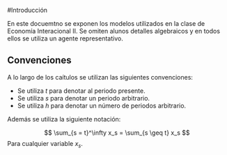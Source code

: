 #Introducción

En este docuemtno se exponen los modelos utilizados en la clase de Economía Interacional II. Se omiten alunos detalles algebraicos y en todos ellos se utiliza un agente representativo.

## Convenciones

A lo largo de los caítulos se utilizan las siguientes convenciones:

- Se utiliza $t$ para denotar al periodo presente.
- Se utiliza $s$ para denotar un periodo arbitrario.
- Se utiliza $h$ para denotar un número de periodos arbitrario.

Además se utiliza la siguiente notación:

$$
\sum_{s = t}^\infty x_s = \sum_{s \geq t} x_s
$$
Para cualquier variable $x_s$.
